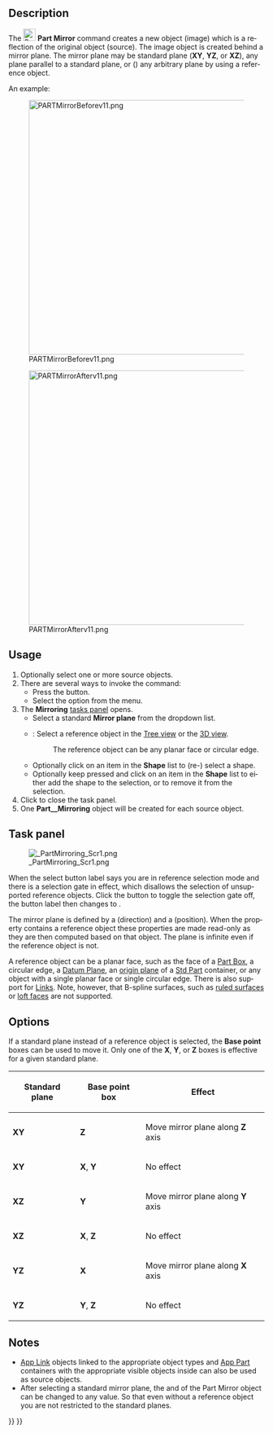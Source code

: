 <languages/>

<div lang="en" dir="ltr" class="mw-content-ltr">
{{Docnav
|[[Part_Revolve|Revolve]]
|[[Part_Scale|Scale]]
|[[Part_Workbench|Part]]
|IconL=Part_Revolve.svg
|IconR=Part_Scale.svg
|IconC=Workbench_Part.svg
}}
</div>

<div lang="en" dir="ltr" class="mw-content-ltr">
{{GuiCommand
|Name=Part Mirror
|MenuLocation=Part → Mirroring...
|Workbenches=[[Part_Workbench|Part]]
}}
</div>

<div lang="en" dir="ltr" class="mw-content-ltr">
==Description==
</div> 

<div lang="en" dir="ltr" class="mw-content-ltr">
The [[Image:Part_Mirror.svg|24px]] '''Part Mirror''' command creates a new object (image) which is a reflection of the original object (source). The image object is created behind a mirror plane. The mirror plane may be standard plane ('''XY''', '''YZ''', or '''XZ'''), any plane parallel to a standard plane, or ({{Version|1.0}}) any arbitrary plane by using a reference object.
</div>

<div lang="en" dir="ltr" class="mw-content-ltr">
An example:
</div>

[[Image:PARTMirrorBeforev11.png|500px]]

<div lang="en" dir="ltr" class="mw-content-ltr">
{{Caption|Before}}
</div>

[[Image:PARTMirrorAfterv11.png|500px]]

<div lang="en" dir="ltr" class="mw-content-ltr">
{{Caption|After mirroring about YZ plane}}
</div>

<div lang="en" dir="ltr" class="mw-content-ltr">
==Usage==
</div>

<div lang="en" dir="ltr" class="mw-content-ltr">
# Optionally select one or more source objects.
# There are several ways to invoke the command:
#* Press the {{Button|[[Image:Part_Mirror.svg|16px]] [[Part_Mirror|Mirroring...]]}} button.
#* Select the {{MenuCommand|Part → [[Image:Part_Mirror.svg|16px]] Mirroring...}} option from the menu.
# The '''Mirroring''' [[#Task_panel|tasks panel]] opens.
#* Select a standard '''Mirror plane''' from the dropdown list.
#* {{Version|1.0}}: Select a reference object in the [[Tree_view|Tree view]] or the [[3D_view|3D view]].
#*: The reference object can be any planar face or circular edge.
#* Optionally click on an item in the '''Shape''' list to (re-) select a shape.
#* Optionally keep {{KEY|Shift}} pressed and click on an item in the '''Shape''' list to either add the shape to the selection, or to remove it from the selection.
# Click {{Button|OK}} to close the task panel.
# One '''Part__Mirroring''' object will be created for each source object.
</div>

<div lang="en" dir="ltr" class="mw-content-ltr">
==Task panel==
</div>

[[Image: PartMirroring_Scr1.png|thumb|right]]

<div lang="en" dir="ltr" class="mw-content-ltr">
When the select button label says {{Button|Selecting}} you are in reference selection mode and there is a selection gate in effect, which disallows the selection of unsupported reference objects. Click the button to toggle the selection gate off, the button label then changes to {{Button|Select reference}}.
</div>

<div lang="en" dir="ltr" class="mw-content-ltr">
The mirror plane is defined by a {{PropertyData|Normal}} (direction) and a {{PropertyData|Base}} (position). When the {{PropertyData|Mirror Plane}} property contains a reference object these properties are made read-only as they are then computed based on that object. The plane is infinite even if the reference object is not.
</div>

<div lang="en" dir="ltr" class="mw-content-ltr">
A reference object can be a planar face, such as the face of a [[Part_Box|Part Box]], a circular edge, a [[PartDesign_Plane|Datum Plane]], an [[App_OriginGroupExtension|origin plane]] of a [[Std_Part|Std Part]] container, or any object with a single planar face or single circular edge. There is also support for [[App_Link|Links]]. Note, however, that B-spline surfaces, such as [[Part_RuledSurface|ruled surfaces]] or [[Part_Loft|loft faces]] are not supported.
</div>

<div lang="en" dir="ltr" class="mw-content-ltr">
==Options==
</div> 

<div lang="en" dir="ltr" class="mw-content-ltr">
If a standard plane instead of a reference object is selected, the '''Base point''' boxes can be used to move it. Only one of the '''X''', '''Y''', or '''Z''' boxes is effective for a given standard plane.
</div>

<div lang="en" dir="ltr" class="mw-content-ltr">
{| class="wikitable" border="1"
!Standard plane!!Base point box!!Effect
|- align="center" 
|'''XY'''||'''Z'''||align="left"|Move mirror plane along '''Z''' axis
|- align="center"
|'''XY'''||'''X''', '''Y'''||align="left"|No effect
|- align="center"
|'''XZ'''||'''Y'''||align="left"|Move mirror plane along '''Y''' axis
|- align="center"
|'''XZ'''||'''X''', '''Z'''||align="left"|No effect
|- align="center"
|'''YZ'''||'''X'''||align="left"|Move mirror plane along '''X''' axis
|- align="center"
|'''YZ'''||'''Y''', '''Z'''||align="left"|No effect
|}
</div>

<div lang="en" dir="ltr" class="mw-content-ltr">
==Notes==
</div>

<div lang="en" dir="ltr" class="mw-content-ltr">
* [[App_Link|App Link]] objects linked to the appropriate object types and [[App_Part|App Part]] containers with the appropriate visible objects inside can also be used as source objects. {{Version|0.20}}
* After selecting a standard mirror plane, the {{PropertyData|Normal}} and {{PropertyData|Base}} of the Part Mirror object can be changed to any value. So that even without a reference object you are not restricted to the standard planes.
</div>


<div lang="en" dir="ltr" class="mw-content-ltr">
{{Docnav
|[[Part_Revolve|Revolve]]
|[[Part_Scale|Scale]]
|[[Part_Workbench|Part]]
|IconL=Part_Revolve.svg
|IconR=Part_Scale.svg
|IconC=Workbench_Part.svg
}}
</div>

{{Part Tools navi{{#translation:}}}}
{{Userdocnavi{{#translation:}}}}